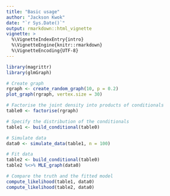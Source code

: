 ```yaml
---
title: "Basic usage"
author: "Jackson Kwok"
date: "`r Sys.Date()`"
output: rmarkdown::html_vignette
vignette: >
  %\VignetteIndexEntry{intro}
  %\VignetteEngine{knitr::rmarkdown}
  %\VignetteEncoding{UTF-8}
---
```


```r
library(magrittr)
library(glmGraph)

# Create graph
rgraph <- create_random_graph(10, p = 0.2)
plot_graph(rgraph, vertex.size = 30)

# Factorise the joint density into products of conditionals
table0 <- factorise(rgraph)

# Specify the distribution of the conditionals
table1 <- build_conditional(table0)

# Simulate data
data0 <- simulate_data(table1, n = 100)

# Fit data
table2 <- build_conditional(table0)
table2 %<>% MLE_graph(data0)

# Compare the truth and the fitted model
compute_likelihood(table1, data0)
compute_likelihood(table2, data0)
```

